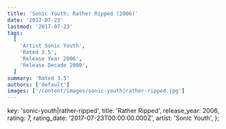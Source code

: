 ```yaml
---
title: 'Sonic Youth: Rather Ripped (2006)'
date: '2017-07-23'
lastmod: '2017-07-23'
tags:
  [
    'Artist Sonic Youth',
    'Rated 3.5',
    'Release Year 2006',
    'Release Decade 2000',
  ]
summary: 'Rated 3.5'
authors: ['default']
images: ['/content/images/sonic-youth|rather-ripped.jpg']
---
```


  key: 'sonic-youth|rather-ripped',
  title: 'Rather Ripped',
  release_year: 2006,
  rating: 7,
  rating_date: '2017-07-23T00:00:00.000Z',
  artist: 'Sonic Youth',
};

<MusicRating data={data} />
